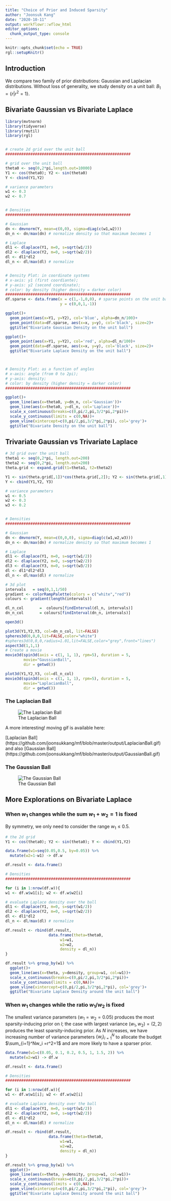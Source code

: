 ```yaml
---
title: "Choice of Prior and Induced Sparsity"
author: "Joonsuk Kang"
date: "2020-10-11"
output: workflowr::wflow_html
editor_options:
  chunk_output_type: console
---
```


```r
knitr::opts_chunk$set(echo = TRUE)
rgl::setupKnitr()
```

## Introduction

We compare two family of prior distributions: Gaussian and Laplacian distributions. Without loss of generality, we study density on a unit ball: $B_1=\{r | r^2=1\}$.


## Bivariate Gaussian vs Bivariate Laplace

```r
library(mvtnorm)
library(tidyverse)
library(rmutil)
library(rgl)


# create 2d grid over the unit ball
#######################################################

# grid over the unit ball
theta0 <- seq(0,2*pi,length.out=10000)
Y1 <- cos(theta0); Y2 <- sin(theta0)
Y <- cbind(Y1,Y2)

# variance parameters
w1 <- 0.3
w2 <- 0.7


# Densities
#######################################################

# Gaussian
dn <- dmvnorm(Y, mean=c(0,0), sigma=diag(c(w1,w2)))
dn_n <- dn/max(dn) # normalize density so that maximum becomes 1

# Laplace
dl1 <- dlaplace(Y1, m=0, s=sqrt(w1/2))
dl2 <- dlaplace(Y2, m=0, s=sqrt(w2/2))
dl <- dl1*dl2
dl_n <- dl/max(dl) # normalize 


# Density Plot: in coordinate systems
# x-axis: y1 (first coordiante);
# y-axis: y2 (second coordinate);
# color: by density (higher density = darker color)
#######################################################
df.sparse <- data.frame(x = c(1,-1,0,0), # sparse points on the unit ball
                        y = c(0,0,1,-1))

ggplot()+
  geom_point(aes(x=Y1, y=Y2), col='blue', alpha=dn_n/100)+
  geom_point(data=df.sparse, aes(x=x, y=y), col='black', size=2)+
  ggtitle("Bivariate Gaussian Density on the unit ball")

ggplot()+
  geom_point(aes(x=Y1, y=Y2), col='red', alpha=dl_n/100)+
  geom_point(data=df.sparse, aes(x=x, y=y), col='black', size=2)+
  ggtitle("Bivariate Laplace Density on the unit ball")



# Density Plot: as a function of angles
# x-axis: angle (from 0 to 2pi);
# y-axis: density;
# color: by density (higher density = darker color)
#######################################################

ggplot()+
  geom_line(aes(x=theta0, y=dn_n, col='Gaussian'))+
  geom_line(aes(x=theta0, y=dl_n, col='Laplace'))+
  scale_x_continuous(breaks=c(0,pi/2,pi,3/2*pi,2*pi))+
  scale_y_continuous(limits = c(0,NA))+
  geom_vline(xintercept=c(0,pi/2,pi,3/2*pi,2*pi), col='grey')+
  ggtitle("Bivariate Density on the unit ball")

```


## Trivariate Gaussian vs Trivariate Laplace


```r
# 3d grid over the unit ball
theta1 <- seq(0,2*pi, length.out=200)
theta2 <- seq(0,2*pi, length.out=200)
theta.grid <- expand.grid(t1=theta1, t2=theta2)

Y1 <- sin(theta.grid[,1])*cos(theta.grid[,2]); Y2 <- sin(theta.grid[,1])*sin(theta.grid[,2]); Y3 <- cos(theta.grid[,1])
Y <- cbind(Y1,Y2, Y3)

# variance parameters
w1 <- 0.5
w2 <- 0.3
w3 <- 0.2


# Densities
#######################################################

# Gaussian
dn <- dmvnorm(Y, mean=c(0,0,0), sigma=diag(c(w1,w2,w3)))
dn_n <- dn/max(dn) # normalize density so that maximum becomes 1

# Laplace
dl1 <- dlaplace(Y1, m=0, s=sqrt(w1/2))
dl2 <- dlaplace(Y2, m=0, s=sqrt(w2/2))
dl3 <- dlaplace(Y3, m=0, s=sqrt(w3/2))
dl <- dl1*dl2*dl3
dl_n <- dl/max(dl) # normalize 
```

```r
# 3d plot
intervals   = seq(0,1,1/50)
gradient <- colorRampPalette(colors = c("white","red"))
colours <- gradient(length(intervals))

dl_n_col       =  colours[findInterval(dl_n, intervals)]
dn_n_col       = colours[findInterval(dn_n, intervals)]

open3d()

plot3d(Y1,Y2,Y3, col=dn_n_col, lit=FALSE)
spheres3d(0,0,0,lit=FALSE,color="white")
#spheres3d(0,0,0,radius=1.01,lit=FALSE,color="grey",front="lines")
aspect3d(1,1,1)
# Create a movie
movie3d(spin3d(axis = c(1, 1, 1), rpm=5), duration = 5,
        movie="GaussianBall",
        dir = getwd())

plot3d(Y1,Y2,Y3, col=dl_n_col)
movie3d(spin3d(axis = c(1, 1, 1), rpm=5), duration = 5,
        movie="LaplacianBall",
        dir = getwd())
```

### The Laplacian Ball

![The Laplacian Ball](../output/LaplacianBall.jpg)

A more interesting! moving gif is available here: 

[Laplacian Ball] (https://github.com/joonsukkang/mf/blob/master/output/LaplacianBall.gif) and also
[Gaussian Ball] (https://github.com/joonsukkang/mf/blob/master/output/GaussianBall.gif)


### The Gaussian Ball

![The Gaussian Ball](../output/GaussianBall.jpg)


## More Explorations on Bivariate Laplace

### When $w_1$ changes while the sum $w_1+w_2=1$ is fixed

By symmetry, we only need to consider the range $w_1\leq 0.5$. 


```r
# the 2d grid
Y1 <- cos(theta0); Y2 <- sin(theta0); Y <- cbind(Y1,Y2)

data.frame(w1=seq(0.05,0.5, by=0.05)) %>%
  mutate(w2=1-w1) -> df.w

df.result <- data.frame()

# Densities
#######################################################

for (i in 1:nrow(df.w)){
w1 <- df.w$w1[i]; w2 <- df.w$w2[i]

# evaluate Laplace density over the ball
dl1 <- dlaplace(Y1, m=0, s=sqrt(w1/2))
dl2 <- dlaplace(Y2, m=0, s=sqrt(w2/2))
dl <- dl1*dl2
dl_n <- dl/max(dl) # normalize 

df.result <- rbind(df.result,
                   data.frame(theta=theta0,
                        w1=w1,
                        w2=w2,
                        density = dl_n))
}

df.result %>% group_by(w1) %>%
  ggplot()+
  geom_line(aes(x=theta, y=density, group=w1, col=w1))+
  scale_x_continuous(breaks=c(0,pi/2,pi,3/2*pi,2*pi))+
  scale_y_continuous(limits = c(0,NA))+
  geom_vline(xintercept=c(0,pi/2,pi,3/2*pi,2*pi), col='grey')+
  ggtitle("Bivariate Laplace Density around the unit ball")
```

### When $w_1$ changes while the ratio $w_1/w_2$ is fixed

The smallest variance parameters ($w_1=w_2=0.05$) produces the most sparsity-inducing prior on $l$; the case with largest variance $(w_1,w_2)=(2,2)$ produces the least sparsity-inducing prior. As $N$ increases, we have increasing number of variance parameters $\{w_i\}_{i=1}^N$ to allocate the budget $\sum_{i=1}^Nw_i =r^2=1$ and are more likely to have a sparser prior.


```r
data.frame(w1=c(0.05, 0.1, 0.2, 0.5, 1, 1.5, 2)) %>%
  mutate(w2=w1) -> df.w

df.result <- data.frame()

# Densities
#######################################################

for (i in 1:nrow(df.w)){
w1 <- df.w$w1[i]; w2 <- df.w$w2[i]

# evaluate Laplace density over the ball
dl1 <- dlaplace(Y1, m=0, s=sqrt(w1/2))
dl2 <- dlaplace(Y2, m=0, s=sqrt(w2/2))
dl <- dl1*dl2
dl_n <- dl/max(dl) # normalize 

df.result <- rbind(df.result,
                   data.frame(theta=theta0,
                        w1=w1,
                        w2=w2,
                        density = dl_n))
}

df.result %>% group_by(w1) %>%
  ggplot()+
  geom_line(aes(x=theta, y=density, group=w1, col=w1))+
  scale_x_continuous(breaks=c(0,pi/2,pi,3/2*pi,2*pi))+
  scale_y_continuous(limits = c(0,NA))+
  geom_vline(xintercept=c(0,pi/2,pi,3/2*pi,2*pi), col='grey')+
  ggtitle("Bivariate Laplace Density around the unit ball")
```

